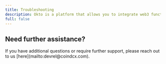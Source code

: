 ```yaml
---
title: Troubleshooting
description: Okto is a platform that allows you to integrate web3 functionality into your app without building things from scratch.
full: false
---
```



<TypeformEmbed id="V4RNgRDt" />

## Need further assistance?

<Callout>
If you have additional questions or require further support, please reach out to us [here](mailto:devrel@coindcx.com).
</Callout>